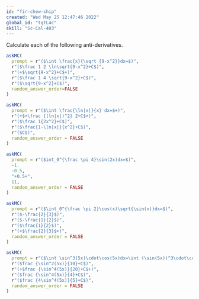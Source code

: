 ```yaml
---
id: "fir-chew-ship"
created: "Wed May 25 12:47:46 2022"
global_id: "tqtL4c"
skill: "Sc-Cal-403"
---
```


Calculate each of the following anti-derivatives.

```r
askMC(
  prompt = r"($\int \frac{x}{\sqrt {9-x^2}}dx=$)",
  r"($\frac 1 2 \ln\sqrt{9-x^2}+C$)",
  r"(+$\sqrt{9-x^2}+C$+)",
  r"($\frac 1 4 \sqrt{9-x^2}+C$)",
  r"($\sqrt{9-x^2}+C$)",
  random_answer_order=FALSE
)
```


```r
askMC(
  prompt = r"($\int \frac{\ln|x|}{x} dx=$+)",
  r"(+$+\frac {(ln|x|)^2} 2+C$+)",
  r"($\frac 1{2x^2}+C$)",
  r"($\frac{1-\ln|x|}{x^2}+C$)",
  r"($C$)",
  random_answer_order = FALSE
)
```



```r
askMC(
  prompt = r"($int_0^{\frac \pi 4}\sin(2x)dx=$)",
  -1.
  -0.5,
  "+0.5+",
  11,
  random_answer_order = FALSE
)
```



```r
askMC(
  prompt = r"($\int_0^{\frac \pi 2}\cos(x)\sqrt{\sin(x)}dx=$)",
  r"($-\frac{2}{3}$)",
  r"($-\frac{1}{2}$)",
  r"($\frac{1}{2}$)",
  r"(+$\frac{2}{3}$+)",
  random_answer_order = FALSE
)
```



```r
askMC(
  prompt = r"($\int \sin^3(5x)\cdot\cos(5x)dx=\int (\sin(5x))^3\cdot\cos(5x)dx=$)",
  r"($frac {\sin^2(5x)}{10}+C$)",
  r"(+$frac {\sin^4(5x)}{20}+C$+)",
  r"($frac {\sin^4(5x)}{4}+C$)",
  r"($frac {4\sin^4(5x)}{5}+C$)",
  random_answer_order = FALSE
)
```
